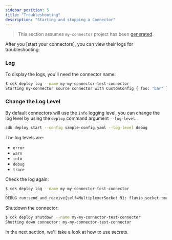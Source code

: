 ```yaml
---
sidebar_position: 5
title: "Troubleshooting"
description: "Starting and stopping a Connector"
---
```


> This section assumes `my-connector` project has been [generated].

After you [start your connectors], you can view their logs for troubleshooting:

### Log

To display the logs, you'll need the connector name:


```bash copy="fl"
$ cdk deploy log --name my-my-connector-test-connector
Starting my-connector source connector with CustomConfig { foo: "bar" }
```

### Change the Log Level

By default connectors will use the `info` logging level, you can change the log level by using the `deploy` command argument `--log-level`.

```bash
cdk deploy start --config sample-config.yaml --log-level debug
```

The log levels are:
- `error`
- `warn`
- `info`
- `debug`
- `trace`

Check the log again:

```bash copy="fl"
$ cdk deploy log --name my-my-connector-test-connector
...
DEBUG run:send_and_receive{self=MultiplexerSocket 9}: fluvio_socket::multiplexing: sending request api=0 correlation_id=285
```

Shutdown the connector:

```bash copy="fl"
$ cdk deploy shutdown --name my-my-connector-test-connector
Shutting down connector: my-my-connector-test-connector
 ```

In the next section, we'll take a look at how to use secrets.

[generated]: ./generate.mdx
